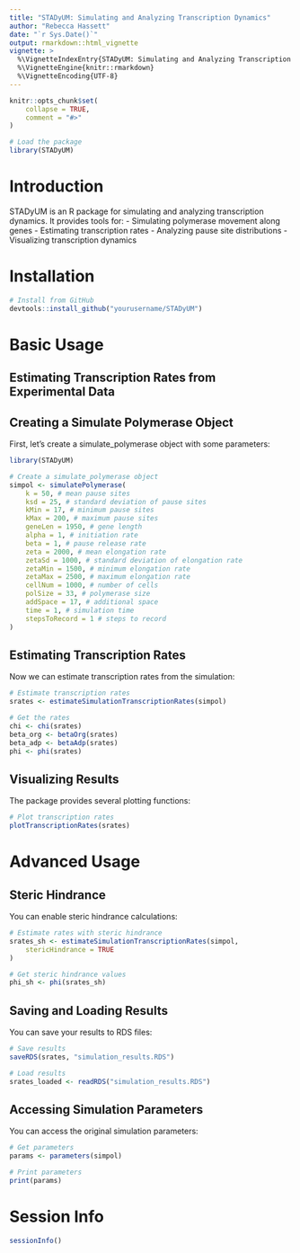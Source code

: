 ```yaml
---
title: "STADyUM: Simulating and Analyzing Transcription Dynamics"
author: "Rebecca Hassett"
date: "`r Sys.Date()`"
output: rmarkdown::html_vignette
vignette: >
  %\VignetteIndexEntry{STADyUM: Simulating and Analyzing Transcription Dynamics}
  %\VignetteEngine{knitr::rmarkdown}
  %\VignetteEncoding{UTF-8}
---
```


```r
knitr::opts_chunk$set(
    collapse = TRUE,
    comment = "#>"
)
```

```r
# Load the package
library(STADyUM)
```

# Introduction

STADyUM is an R package for simulating and analyzing transcription dynamics. 
It provides tools for:
- Simulating polymerase movement along genes
- Estimating transcription rates
- Analyzing pause site distributions
- Visualizing transcription dynamics

# Installation

```r
# Install from GitHub
devtools::install_github("yourusername/STADyUM")
```

# Basic Usage

## Estimating Transcription Rates from Experimental Data

## Creating a Simulate Polymerase Object

First, let's create a simulate_polymerase object with some parameters:

```r
library(STADyUM)

# Create a simulate_polymerase object
simpol <- simulatePolymerase(
    k = 50, # mean pause sites
    ksd = 25, # standard deviation of pause sites
    kMin = 17, # minimum pause sites
    kMax = 200, # maximum pause sites
    geneLen = 1950, # gene length
    alpha = 1, # initiation rate
    beta = 1, # pause release rate
    zeta = 2000, # mean elongation rate
    zetaSd = 1000, # standard deviation of elongation rate
    zetaMin = 1500, # minimum elongation rate
    zetaMax = 2500, # maximum elongation rate
    cellNum = 1000, # number of cells
    polSize = 33, # polymerase size
    addSpace = 17, # additional space
    time = 1, # simulation time
    stepsToRecord = 1 # steps to record
)
```

## Estimating Transcription Rates

Now we can estimate transcription rates from the simulation:

```r
# Estimate transcription rates
srates <- estimateSimulationTranscriptionRates(simpol)

# Get the rates
chi <- chi(srates)
beta_org <- betaOrg(srates)
beta_adp <- betaAdp(srates)
phi <- phi(srates)
```

## Visualizing Results

The package provides several plotting functions:

```r
# Plot transcription rates
plotTranscriptionRates(srates)
```

# Advanced Usage

## Steric Hindrance

You can enable steric hindrance calculations:

```r
# Estimate rates with steric hindrance
srates_sh <- estimateSimulationTranscriptionRates(simpol,
    stericHindrance = TRUE
)

# Get steric hindrance values
phi_sh <- phi(srates_sh)
```

## Saving and Loading Results

You can save your results to RDS files:

```r
# Save results
saveRDS(srates, "simulation_results.RDS")

# Load results
srates_loaded <- readRDS("simulation_results.RDS")
```

## Accessing Simulation Parameters

You can access the original simulation parameters:

```r
# Get parameters
params <- parameters(simpol)

# Print parameters
print(params)
```

# Session Info

```r
sessionInfo()
``` 
